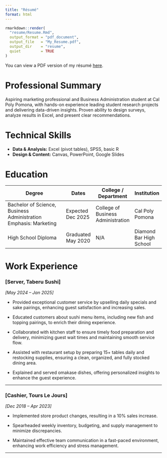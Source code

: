 ```yaml
---
title: "Résumé"
format: html
---
```


```r
rmarkdown::render(
  "resume/Resume.Rmd",
  output_format = "pdf_document",
  output_file   = "My_Resume.pdf",   
  output_dir    = "resume",
  quiet         = TRUE
)
```

You can view a PDF version of my résumé [here](resume/My_Resume.pdf).

# Professional Summary

Aspiring marketing professional and Business Administration student at Cal Poly Pomona, with hands-on experience leading student research projects and delivering data-driven insights. Proven ability to design surveys, analyze results in Excel, and present clear recommendations.

# Technical Skills

-   **Data & Analysis:** Excel (pivot tables), SPSS, basic R\
-   **Design & Content:** Canvas, PowerPoint, Google Slides

# Education

| Degree | Dates | College / Department | Institution |
|-----------------------------|--------------|--------------|--------------|
| Bachelor of Science, Business Administration<br>Emphasis: Marketing | Expected Dec 2025 | College of Business Administration | Cal Poly Pomona |
| High School Diploma | Graduated May 2020 | N/A | Diamond Bar High School |

# Work Experience

### \[Server, Taberu Sushi\]

*\[May 2024 – Jan 2025\]*

-   Provided exceptional customer service by upselling daily specials and sake pairings, enhancing guest satisfaction and increasing sales.

-   Educated customers about sushi menu items, including new fish and topping pairings, to enrich their dining experience.

-   Collaborated with kitchen staff to ensure timely food preparation and delivery, minimizing guest wait times and maintaining smooth service flow.

-   Assisted with restaurant setup by preparing 15+ tables daily and restocking supplies, ensuring a clean, organized, and fully stocked dining area.

-   Explained and served omakase dishes, offering personalized insights to enhance the guest experience.

------------------------------------------------------------------------

### \[Cashier, Tours Le Jours\]

*\[Dec 2018 – Apr 2023\]*

-   Implemented store product changes, resulting in a 10% sales increase.

-   Spearheaded weekly inventory, budgeting, and supply management to minimize discrepancies.

-    Maintained effective team communication in a fast-paced environment, enhancing work efficiency and stress management.

------------------------------------------------------------------------
